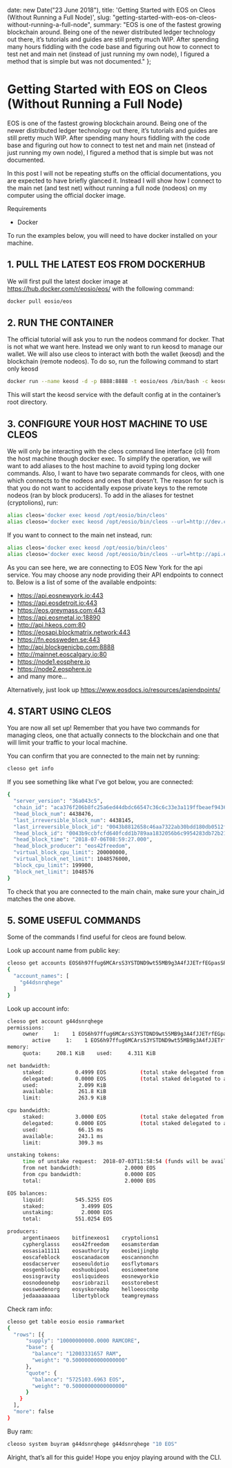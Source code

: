 

  date: new Date("23 June 2018"),
  title: 'Getting Started with EOS on Cleos (Without Running a Full Node)',
  slug: "getting-started-with-eos-on-cleos-without-running-a-full-node",
  summary: "EOS is one of the fastest growing blockchain around. Being one of the newer distributed ledger technology out there, it’s tutorials and guides are still pretty much WIP. After spending many hours fiddling with the code base and figuring out how to connect to test net and main net (instead of just running my own node), I figured a method that is simple but was not documented."
};


Getting Started with EOS on Cleos (Without Running a Full Node)
===

EOS is one of the fastest growing blockchain around. Being one of the newer distributed ledger technology out there, it’s tutorials and guides are still pretty much WIP. After spending many hours fiddling with the code base and figuring out how to connect to test net and main net (instead of just running my own node), I figured a method that is simple but was not documented.

In this post I will not be repeating stuffs on the official documentations, you are expected to have briefly glanced it. Instead I will show how I connect to the main net (and test net) without running a full node (nodeos) on my computer using the official docker image.

Requirements

- Docker

To run the examples below, you will need to have docker installed on your machine.

## 1. PULL THE LATEST EOS FROM DOCKERHUB

We will first pull the latest docker image at https://hub.docker.com/r/eosio/eos/ with the following command:

```bash
docker pull eosio/eos
```

## 2. RUN THE CONTAINER

The official tutorial will ask you to run the nodeos command for docker. That is not what we want here. Instead we only want to run keosd to manage our wallet. We will also use cleos to interact with both the wallet (keosd) and the blockchain (remote nodeos). To do so, run the following command to start only keosd

```bash
docker run --name keosd -d -p 8888:8888 -t eosio/eos /bin/bash -c keosd --config-dir /
```

This will start the keosd service with the default config at in the container’s root directory.

## 3. CONFIGURE YOUR HOST MACHINE TO USE CLEOS

We will only be interacting with the cleos command line interface (cli) from the host machine though docker exec. To simplify the operation, we will want to add aliases to the host machine to avoid typing long docker commands. Also, I want to have two separate commands for cleos, with one which connects to the nodeos and ones that doesn’t. The reason for such is that you do not want to accidentally expose private keys to the remote nodeos (ran by block producers). To add in the aliases for testnet (cryptolions), run:

```bash
alias cleos='docker exec keosd /opt/eosio/bin/cleos'
alias cleoso='docker exec keosd /opt/eosio/bin/cleos --url=http://dev.cryptolions.io:38888'
```

If you want to connect to the main net instead, run:

```bash
alias cleos='docker exec keosd /opt/eosio/bin/cleos'
alias cleoso='docker exec keosd /opt/eosio/bin/cleos --url=http://api.eosnewyork.io'
```

As you can see here, we are connecting to EOS New York for the api service. You may choose any node providing their API endpoints to connect to. Below is a list of some of the available endpoints:

- https://api.eosnewyork.io:443
- https://api.eosdetroit.io:443
- https://eos.greymass.com:443
- https://api.eosmetal.io:18890
- http://api.hkeos.com:80
- https://eosapi.blockmatrix.network:443
- https://fn.eossweden.se:443
- http://api.blockgenicbp.com:8888
- http://mainnet.eoscalgary.io:80
- https://node1.eosphere.io
- https://node2.eosphere.io
- and many more...

Alternatively, just look up https://www.eosdocs.io/resources/apiendpoints/

## 4. START USING CLEOS

You are now all set up! Remember that you have two commands for managing cleos, one that actually connects to the blockchain and one that will limit your traffic to your local machine.

You can confirm that you are connected to the main net by running:

```bash
cleoso get info
```

If you see something like what I’ve got below, you are connected:

```bash
{
  "server_version": "36a043c5",
  "chain_id": "aca376f206b8fc25a6ed44dbdc66547c36c6c33e3a119ffbeaef943642f0e906",
  "head_block_num": 4438476,
  "last_irreversible_block_num": 4438145,
  "last_irreversible_block_id": "0043b8812658c46aa7322ab30bdd180db0512f600ca64ece3960030a2996b3f3",
  "head_block_id": "0043b9ccbfcfd640fcdd1b789aa1832056b6c9954283db72b216ad3c881b2fe6",
  "head_block_time": "2018-07-06T08:59:27.000",
  "head_block_producer": "eos42freedom",
  "virtual_block_cpu_limit": 200000000,
  "virtual_block_net_limit": 1048576000,
  "block_cpu_limit": 199900,
  "block_net_limit": 1048576
}
```

To check that you are connected to the main chain, make sure your chain_id matches the one above.

## 5. SOME USEFUL COMMANDS

Some of the commands I find useful for cleos are found below.

Look up account name from public key:

```bash
cleoso get accounts EOS6h97ffug6MCArsS3YSTDND9wt55MB9g3A4fJJETrfEGpasSRek
{
  "account_names": [
    "g44dsnrqhege"
  ]
}
```

Look up account info:

```bash
cleoso get account g44dsnrqhege
permissions: 
     owner     1:    1 EOS6h97ffug6MCArsS3YSTDND9wt55MB9g3A4fJJETrfEGpasSRek
        active     1:    1 EOS6h97ffug6MCArsS3YSTDND9wt55MB9g3A4fJJETrfEGpasSRek
memory: 
     quota:     208.1 KiB    used:     4.311 KiB  

net bandwidth: 
     staked:          0.4999 EOS           (total stake delegated from account to self)
     delegated:       0.0000 EOS           (total staked delegated to account from others)
     used:             2.099 KiB  
     available:        261.8 KiB  
     limit:            263.9 KiB  

cpu bandwidth:
     staked:          3.0000 EOS           (total stake delegated from account to self)
     delegated:       0.0000 EOS           (total staked delegated to account from others)
     used:             66.15 ms   
     available:        243.1 ms   
     limit:            309.3 ms   

unstaking tokens:
     time of unstake request:  2018-07-03T11:58:54 (funds will be available in 2.818 hr)
     from net bandwidth:              2.0000 EOS
     from cpu bandwidth:              0.0000 EOS
     total:                           2.0000 EOS

EOS balances: 
     liquid:          545.5255 EOS
     staked:            3.4999 EOS
     unstaking:         2.0000 EOS
     total:           551.0254 EOS

producers:
     argentinaeos    bitfinexeos1    cryptolions1    
     cypherglasss    eos42freedom    eosamsterdam    
     eosasia11111    eosauthority    eosbeijingbp    
     eoscafeblock    eoscanadacom    eoscannonchn    
     eosdacserver    eoseouldotio    eosflytomars    
     eosgenblockp    eoshuobipool    eosiomeetone    
     eosisgravity    eosliquideos    eosnewyorkio    
     eosnodeonebp    eosriobrazil    eosstorebest    
     eosswedenorg    eosyskoreabp    helloeoscnbp    
     jedaaaaaaaaa    libertyblock    teamgreymass    
```

Check ram info:

```bash
cleoso get table eosio eosio rammarket
{
  "rows": [{
      "supply": "10000000000.0000 RAMCORE",
      "base": {
        "balance": "12003331657 RAM",
        "weight": "0.50000000000000000"
      },
      "quote": {
        "balance": "5725103.6963 EOS",
        "weight": "0.50000000000000000"
      }
    }
  ],
  "more": false
}
```

Buy ram:

```bash
cleoso system buyram g44dsnrqhege g44dsnrqhege "10 EOS"
```

Alright, that’s all for this guide! Hope you enjoy playing around with the CLI.
